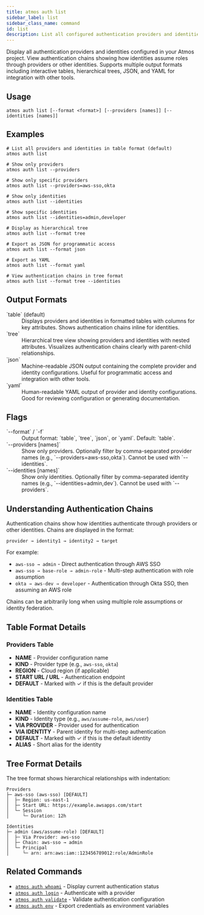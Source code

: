 ```yaml
---
title: atmos auth list
sidebar_label: list
sidebar_class_name: command
id: list
description: List all configured authentication providers and identities with their relationships and chains.
---
```


<Intro>
Display all authentication providers and identities configured in your Atmos project. View authentication chains showing how identities assume roles through providers or other identities. Supports multiple output formats including interactive tables, hierarchical trees, JSON, and YAML for integration with other tools.
</Intro>

<Screengrab title="atmos auth list --help" slug="atmos-auth-list--help" />

## Usage

```shell
atmos auth list [--format <format>] [--providers [names]] [--identities [names]]
```

## Examples

```shell
# List all providers and identities in table format (default)
atmos auth list

# Show only providers
atmos auth list --providers

# Show only specific providers
atmos auth list --providers=aws-sso,okta

# Show only identities
atmos auth list --identities

# Show specific identities
atmos auth list --identities=admin,developer

# Display as hierarchical tree
atmos auth list --format tree

# Export as JSON for programmatic access
atmos auth list --format json

# Export as YAML
atmos auth list --format yaml

# View authentication chains in tree format
atmos auth list --format tree --identities
```

## Output Formats

<dl>
  <dt>`table` (default)</dt>
  <dd>
    Displays providers and identities in formatted tables with columns for key attributes. Shows authentication chains inline for identities.
  </dd>

  <dt>`tree`</dt>
  <dd>
    Hierarchical tree view showing providers and identities with nested attributes. Visualizes authentication chains clearly with parent-child relationships.
  </dd>

  <dt>`json`</dt>
  <dd>
    Machine-readable JSON output containing the complete provider and identity configurations. Useful for programmatic access and integration with other tools.
  </dd>

  <dt>`yaml`</dt>
  <dd>
    Human-readable YAML output of provider and identity configurations. Good for reviewing configuration or generating documentation.
  </dd>
</dl>

## Flags

<dl>
  <dt>`--format` / `-f`</dt>
  <dd>
    Output format: `table`, `tree`, `json`, or `yaml`. Default: `table`.
  </dd>

  <dt>`--providers [names]`</dt>
  <dd>
    Show only providers. Optionally filter by comma-separated provider names (e.g., `--providers=aws-sso,okta`). Cannot be used with `--identities`.
  </dd>

  <dt>`--identities [names]`</dt>
  <dd>
    Show only identities. Optionally filter by comma-separated identity names (e.g., `--identities=admin,dev`). Cannot be used with `--providers`.
  </dd>
</dl>

## Understanding Authentication Chains

Authentication chains show how identities authenticate through providers or other identities. Chains are displayed in the format:

```
provider → identity1 → identity2 → target
```

For example:
- `aws-sso → admin` - Direct authentication through AWS SSO
- `aws-sso → base-role → admin-role` - Multi-step authentication with role assumption
- `okta → aws-dev → developer` - Authentication through Okta SSO, then assuming an AWS role

Chains can be arbitrarily long when using multiple role assumptions or identity federation.

## Table Format Details

### Providers Table

- **NAME** - Provider configuration name
- **KIND** - Provider type (e.g., `aws-sso`, `okta`)
- **REGION** - Cloud region (if applicable)
- **START URL / URL** - Authentication endpoint
- **DEFAULT** - Marked with ✓ if this is the default provider

### Identities Table

- **NAME** - Identity configuration name
- **KIND** - Identity type (e.g., `aws/assume-role`, `aws/user`)
- **VIA PROVIDER** - Provider used for authentication
- **VIA IDENTITY** - Parent identity for multi-step authentication
- **DEFAULT** - Marked with ✓ if this is the default identity
- **ALIAS** - Short alias for the identity

## Tree Format Details

The tree format shows hierarchical relationships with indentation:

```
Providers
├─ aws-sso (aws-sso) [DEFAULT]
│  ├─ Region: us-east-1
│  ├─ Start URL: https://example.awsapps.com/start
│  └─ Session
│     └─ Duration: 12h

Identities
├─ admin (aws/assume-role) [DEFAULT]
│  ├─ Via Provider: aws-sso
│  ├─ Chain: aws-sso → admin
│  └─ Principal
│     └─ arn: arn:aws:iam::123456789012:role/AdminRole
```

## Related Commands

- [`atmos auth whoami`](/cli/commands/auth/whoami) - Display current authentication status
- [`atmos auth login`](/cli/commands/auth/login) - Authenticate with a provider
- [`atmos auth validate`](/cli/commands/auth/validate) - Validate authentication configuration
- [`atmos auth env`](/cli/commands/auth/env) - Export credentials as environment variables
